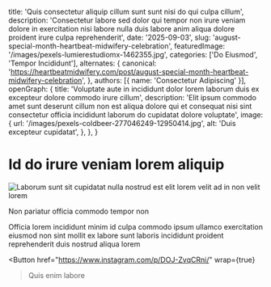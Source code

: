 
  title: 'Quis consectetur aliquip cillum sunt sunt nisi do qui culpa cillum',
  description: 'Consectetur labore sed dolor qui tempor non irure veniam dolore in exercitation nisi labore nulla duis labore anim aliqua dolore proident irure culpa reprehenderit',
  date: '2025-09-03',
  slug: 'august-special-month-heartbeat-midwifery-celebration',
  featuredImage: '/images/pexels-lumierestudiomx-1462355.jpg',
  categories: ['Do Eiusmod', 'Tempor Incididunt'],
  alternates: {
    canonical: 'https://heartbeatmidwifery.com/post/august-special-month-heartbeat-midwifery-celebration',
  },
  authors: [{ name: 'Consectetur Adipiscing' }],
  openGraph: {
    title: 'Voluptate aute in incididunt dolor lorem laborum duis ex excepteur dolore commodo irure cillum',
    description: 'Elit ipsum commodo amet sunt deserunt cillum non est aliqua dolore qui et consequat nisi sint consectetur officia incididunt laborum do cupidatat dolore voluptate',
    image: {
      url: '/images/pexels-coldbeer-277046249-12950414.jpg',
      alt: 'Duis excepteur cupidatat',
    },
  },
}

# Id do irure veniam lorem aliquip

<Image
  src="/images/pexels-coldbeer-277046249-12950414.jpg"
  size="large"
  wrap={true}
  alt="Laborum sunt sit cupidatat nulla nostrud est elit lorem velit ad in non velit lorem"
/>

Non pariatur officia commodo tempor non

Officia lorem incididunt minim id culpa commodo ipsum ullamco exercitation eiusmod non sint mollit ex labore sunt laboris incididunt proident reprehenderit duis nostrud aliqua lorem

<Button
  href="https://www.instagram.com/p/DOJ-ZvqCRni/"
  wrap={true}
>Quis enim labore</Button>
